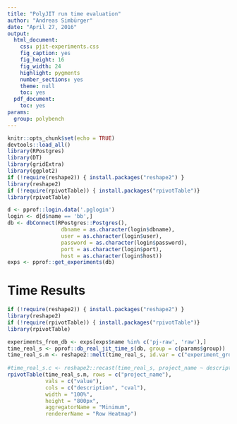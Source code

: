 ```yaml
---
title: "PolyJIT run time evaluation"
author: "Andreas Simbürger"
date: "April 27, 2016"
output:
  html_document:
    css: pjit-experiments.css
    fig_caption: yes
    fig_height: 16
    fig_width: 24
    highlight: pygments
    number_sections: yes
    theme: null
    toc: yes
  pdf_document:
    toc: yes
params:
  group: polybench
---
```


```r
knitr::opts_chunk$set(echo = TRUE)
devtools::load_all()
library(RPostgres)
library(DT)
library(gridExtra)
library(ggplot2)
if (!require(reshape2)) { install.packages("reshape2") }
library(reshape2)
if (!require(rpivotTable)) { install.packages("rpivotTable")}
library(rpivotTable)

d <- pprof::login.data('.pglogin')
login <- d[d$name == 'bb',]
db <- dbConnect(RPostgres::Postgres(),
                 dbname = as.character(login$dbname),
                 user = as.character(login$user),
                 password = as.character(login$password),
                 port = as.character(login$port),
                 host = as.character(login$host))
exps <- pprof::get_experiments(db)
```

# Time Results
```r

if (!require(reshape2)) { install.packages("reshape2") }
library(reshape2)
if (!require(rpivotTable)) { install.packages("rpivotTable")}
library(rpivotTable)

experiments_from_db <- exps[exps$name %in% c('pj-raw', 'raw'),]
time_real_s <- pprof::db_real_jit_time_s(db, group = c(params$group))
time_real_s.m <- reshape2::melt(time_real_s, id.var = c("experiment_group", "description", "project_name", "cval"))
  
#time_real_s.c <- reshape2::recast(time_real_s, project_name ~ description + cval, fun.aggregate = min, measure.var = c("mval"), id.var = c("experiment_group", "description", "project_name", "cval"))
rpivotTable(time_real_s.m, rows = c("project_name"),
            vals = c("value"),
            cols = c("description", "cval"),
            width = "100%",
            height = "800px",
            aggregatorName = "Minimum",
            rendererName = "Row Heatmap")
```
